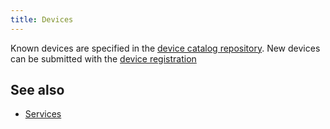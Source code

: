 ---
title: Devices
---



<FilteredDeviceSpecificationList count={20} shuffle={true} />

Known devices are specified in the [device catalog repository](/reference/device-definition/). 
New devices can be submitted with the [device registration](/tools/device-registration/)

## See also

* [Services](/services/)
